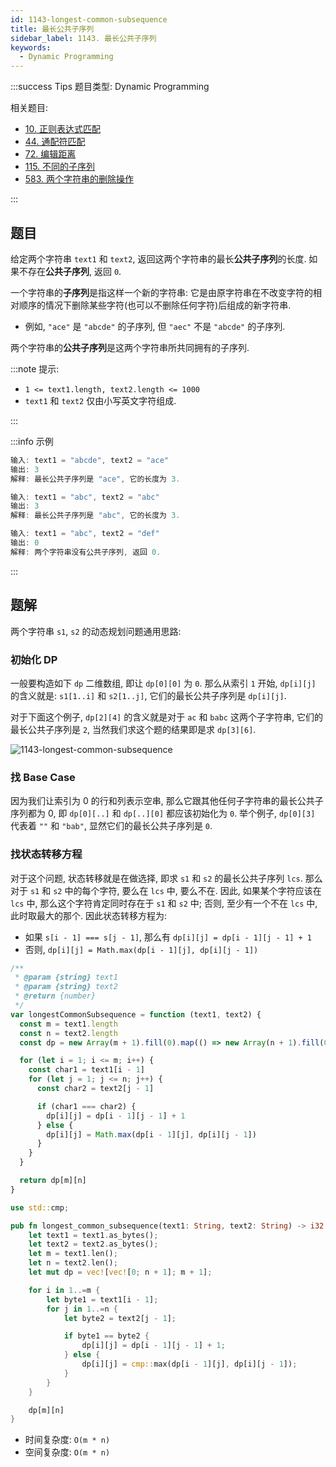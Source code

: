 ```yaml
---
id: 1143-longest-common-subsequence
title: 最长公共子序列
sidebar_label: 1143. 最长公共子序列
keywords:
  - Dynamic Programming
---
```


:::success Tips
题目类型: Dynamic Programming

相关题目:

- [10. 正则表达式匹配](/leetcode/hard/10-is-match)
- [44. 通配符匹配](/leetcode/hard/44-is-match)
- [72. 编辑距离](/leetcode/hard/72-min-distance)
- [115. 不同的子序列](/leetcode/hard/115-num-distinct)
- [583. 两个字符串的删除操作](/leetcode/medium/583-min-distance)

:::

## 题目

给定两个字符串 `text1` 和 `text2`, 返回这两个字符串的最长**公共子序列**的长度. 如果不存在**公共子序列**, 返回 `0`.

一个字符串的**子序列**是指这样一个新的字符串: 它是由原字符串在不改变字符的相对顺序的情况下删除某些字符(也可以不删除任何字符)后组成的新字符串.

- 例如, `"ace"` 是 `"abcde"` 的子序列, 但 `"aec"` 不是 `"abcde"` 的子序列.

两个字符串的**公共子序列**是这两个字符串所共同拥有的子序列.

:::note 提示:

- `1 <= text1.length, text2.length <= 1000`
- `text1` 和 `text2` 仅由小写英文字符组成.

:::

:::info 示例

```ts
输入: text1 = "abcde", text2 = "ace"
输出: 3
解释: 最长公共子序列是 "ace", 它的长度为 3.
```

```ts
输入: text1 = "abc", text2 = "abc"
输出: 3
解释: 最长公共子序列是 "abc", 它的长度为 3.
```

```ts
输入: text1 = "abc", text2 = "def"
输出: 0
解释: 两个字符串没有公共子序列, 返回 0.
```

:::

## 题解

两个字符串 `s1`, `s2` 的动态规划问题通用思路:

### 初始化 DP

一般要构造如下 `dp` 二维数组, 即让 `dp[0][0]` 为 `0`. 那么从索引 `1` 开始, `dp[i][j]` 的含义就是: `s1[1..i]` 和 `s2[1..j]`, 它们的最长公共子序列是 `dp[i][j]`.

对于下面这个例子, `dp[2][4]` 的含义就是对于 `ac` 和 `babc` 这两个子字符串, 它们的最长公共子序列是 `2`, 当然我们求这个题的结果即是求 `dp[3][6]`.

![1143-longest-common-subsequence](../../static/img/1143-longest-common-subsequence.png)

### 找 Base Case

因为我们让索引为 0 的行和列表示空串, 那么它跟其他任何子字符串的最长公共子序列都为 0,
即 `dp[0][..]` 和 `dp[..][0]` 都应该初始化为 `0`. 举个例子, `dp[0][3]` 代表着 `""` 和 `"bab"`, 显然它们的最长公共子序列是 `0`.

### 找状态转移方程

对于这个问题, 状态转移就是在做选择, 即求 `s1` 和 `s2` 的最长公共子序列 `lcs`. 那么对于 `s1` 和 `s2` 中的每个字符, 要么在 `lcs` 中, 要么不在. 
因此, 如果某个字符应该在 `lcs` 中, 那么这个字符肯定同时存在于 `s1` 和 `s2` 中; 否则, 至少有一个不在 `lcs` 中,  此时取最大的那个. 因此状态转移方程为:

- 如果 `s[i - 1] === s[j - 1]`, 那么有 `dp[i][j] = dp[i - 1][j - 1] + 1`
- 否则, `dp[i][j] = Math.max(dp[i - 1][j], dp[i][j - 1])`


<Tabs>
  <TabItem value="JavaScript" label="JavaScript" default>

```ts
/**
 * @param {string} text1
 * @param {string} text2
 * @return {number}
 */
var longestCommonSubsequence = function (text1, text2) {
  const m = text1.length
  const n = text2.length
  const dp = new Array(m + 1).fill(0).map(() => new Array(n + 1).fill(0))

  for (let i = 1; i <= m; i++) {
    const char1 = text1[i - 1]
    for (let j = 1; j <= n; j++) {
      const char2 = text2[j - 1]

      if (char1 === char2) {
        dp[i][j] = dp[i - 1][j - 1] + 1
      } else {
        dp[i][j] = Math.max(dp[i - 1][j], dp[i][j - 1])
      }
    }
  }

  return dp[m][n]
}
```

</TabItem>
<TabItem value="Rust" label="Rust">

```rust
use std::cmp;

pub fn longest_common_subsequence(text1: String, text2: String) -> i32 {
    let text1 = text1.as_bytes();
    let text2 = text2.as_bytes();
    let m = text1.len();
    let n = text2.len();
    let mut dp = vec![vec![0; n + 1]; m + 1];

    for i in 1..=m {
        let byte1 = text1[i - 1];
        for j in 1..=n {
            let byte2 = text2[j - 1];

            if byte1 == byte2 {
                dp[i][j] = dp[i - 1][j - 1] + 1;
            } else {
                dp[i][j] = cmp::max(dp[i - 1][j], dp[i][j - 1]);
            }
        }
    }

    dp[m][n]
}

```

</TabItem>
</Tabs>

- 时间复杂度: `O(m * n)`
- 空间复杂度: `O(m * n)`